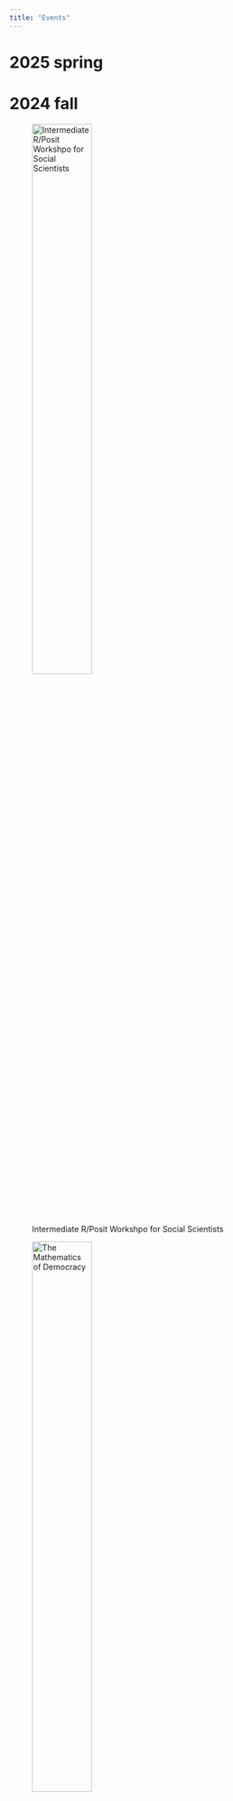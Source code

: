 ```yaml
---
title: "Events"
---
```


# 2025 spring

# 2024 fall

![Intermediate R/Posit Workshpo for Social Scientists](img/events/2024-nov-workshop.jpg){width=50%}

![The Mathematics of Democracy](img/events/volic-guest-workshop.png){width=50%}

![What happened to Chocolate City?](img/events/chocolate-city.png){width=50%}

